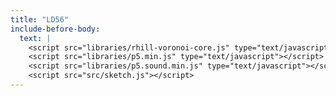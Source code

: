 ```yaml
---
title: "LD56"
include-before-body:
  text: |
    <script src="libraries/rhill-voronoi-core.js" type="text/javascript"></script>
    <script src="libraries/p5.min.js" type="text/javascript"></script>
    <script src="libraries/p5.sound.min.js" type="text/javascript"></script>
    <script src="src/sketch.js"></script>
---
```

    